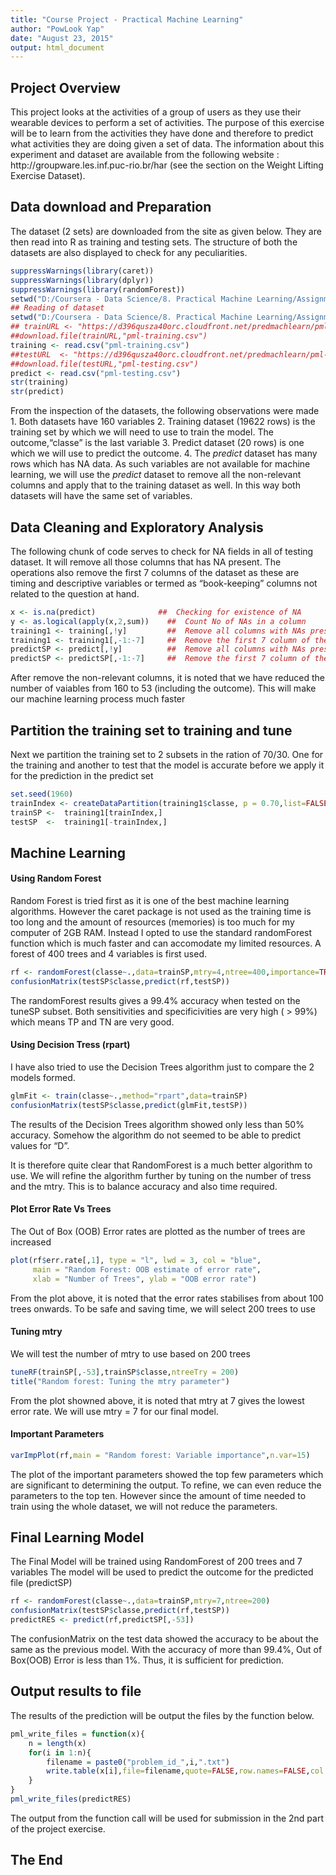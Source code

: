 ```yaml
---
title: "Course Project - Practical Machine Learning"
author: "PowLook Yap"
date: "August 23, 2015"
output: html_document
---
```

## Project Overview
This project looks at the activities of a group of users as they use their wearable devices to perform a set of activities. The purpose of this exercise will be to learn from the activities they have done and therefore to predict what activities they are doing given a set of data. The information about this experiment and dataset are available from the following website : http://groupware.les.inf.puc-rio.br/har (see the section on the Weight Lifting Exercise Dataset). 

## Data download and Preparation
The dataset (2 sets) are downloaded from the site as given below.
They are then read into R as training and testing sets. The structure of both the datasets are also displayed to check for any peculiarities.

```r
suppressWarnings(library(caret))
suppressWarnings(library(dplyr))
suppressWarnings(library(randomForest))
setwd("D:/Coursera - Data Science/8. Practical Machine Learning/Assignments")
## Reading of dataset
setwd("D:/Coursera - Data Science/8. Practical Machine Learning/Assignments")
## trainURL <- "https://d396qusza40orc.cloudfront.net/predmachlearn/pml-training.csv"
##download.file(trainURL,"pml-training.csv")
training <- read.csv("pml-training.csv")
##testURL  <- "https://d396qusza40orc.cloudfront.net/predmachlearn/pml-testing.csv"
##download.file(testURL,"pml-testing.csv")
predict <- read.csv("pml-testing.csv")
str(training)
str(predict)
```
From the inspection of the datasets, the following observations were made
1. Both datasets have 160 variables
2. Training dataset (19622 rows) is the training set by which we will need to use to train the model. The outcome,"classe" is the last variable
3. Predict dataset (20 rows) is one which we will use to predict the outcome.
4. The *predict* dataset has many rows which has NA data. As such variables are not available for machine learning, we will use the *predict* dataset to remove all the non-relevant columns and apply that to the training dataset as well. In this way both datasets will have the same set of variables.

## Data Cleaning and Exploratory Analysis
The following chunk of code serves to check for NA fields in all of testing dataset. It will remove all those columns that has NA present. The operations also remove the first 7 columns of the dataset as these are timing and descriptive variables or termed as "book-keeping" columns not related to the question at hand.
```r
x <- is.na(predict)              ##  Checking for existence of NA
y <- as.logical(apply(x,2,sum))    ##  Count No of NAs in a column
training1 <- training[,!y]         ##  Remove all columns with NAs present
training1 <- training1[,-1:-7]     ##  Remove the first 7 column of the training dataset 
predictSP <- predict[,!y]          ##  Remove all columns with NAs present
predictSP <- predictSP[,-1:-7]     ##  Remove the first 7 column of the predict dataset
```
After remove the non-relevant columns, it is noted that we have reduced the number of vaiables from 160 to 53 (including the outcome). This will make our machine learning process much faster

## Partition the training set to training and tune
Next we partition the training set to 2 subsets in the ration of 70/30. One for the training and another to test that the model is accurate before we apply it for the prediction in the predict set
```r
set.seed(1960)
trainIndex <- createDataPartition(training1$classe, p = 0.70,list=FALSE)
trainSP <-  training1[trainIndex,]
testSP  <-  training1[-trainIndex,]
```

## Machine Learning
#### Using Random Forest
Random Forest is tried first as it is one of the best machine learning algorithms. However the caret package is not used as the training time is too long and the amount of resources (memories) is too much for my computer of 2GB RAM. Instead I opted to use the standard randomForest function which is much faster and can accomodate my limited resources. A forest of 400 trees and 4 variables is first used.
```r
rf <- randomForest(classe~.,data=trainSP,mtry=4,ntree=400,importance=TRUE)
confusionMatrix(testSP$classe,predict(rf,testSP))
```
The randomForest results gives a 99.4% accuracy when tested on the tuneSP subset. Both sensitivities and specificivities are very high ( > 99%) which means TP and TN are very good.

#### Using Decision Tress (rpart)
I have also tried to use the Decision Trees algorithm  just to compare the 2 models formed. 
```r
glmFit <- train(classe~.,method="rpart",data=trainSP)
confusionMatrix(testSP$classe,predict(glmFit,testSP))
```
The results of the Decision Trees algorithm showed only less than 50% accuracy. Somehow the algorithm do not seemed to be able to predict values for "D". 

It is therefore quite clear that RandomForest is a much better algorithm to use. We will refine the algorithm further by tuning on the number of tress and the mtry. This is to balance accuracy and also time required.

#### Plot Error Rate Vs Trees
The Out of Box (OOB) Error rates are plotted as the number of trees are increased
```r
plot(rf$err.rate[,1], type = "l", lwd = 3, col = "blue",
     main = "Random Forest: OOB estimate of error rate",
     xlab = "Number of Trees", ylab = "OOB error rate")
```
From the plot above, it is noted that the error rates stabilises from about 100 trees onwards. To be safe and saving time, we will select 200 trees to use

#### Tuning mtry
We will test the number of mtry to use based on 200 trees
```r
tuneRF(trainSP[,-53],trainSP$classe,ntreeTry = 200)
title("Random forest: Tuning the mtry parameter")
```
From the plot showned above, it is noted that mtry at 7 gives the lowest error rate. We will use mtry = 7 for our final model. 

#### Important Parameters
```r
varImpPlot(rf,main = "Random forest: Variable importance",n.var=15)
```
The plot of the important parameters showed the top few parameters which are significant to determining the output. To refine, we can even reduce the parameters to the top ten. However since the amount of time needed to train using the whole dataset, we will not reduce the parameters.

## Final Learning Model
The Final Model will be trained using RandomForest of 200 trees and 7 variables
The model will be used to predict the outcome for the predicted file (predictSP)
```r
rf <- randomForest(classe~.,data=trainSP,mtry=7,ntree=200)
confusionMatrix(testSP$classe,predict(rf,testSP))
predictRES <- predict(rf,predictSP[,-53])
```
The confusionMatrix on the test data showed the accuracy to be about the same as the previous model. With the accuracy of more than 99.4%, Out of Box(OOB) Error is less than 1%. Thus, it is sufficient for prediction.

## Output results to file
The results of the prediction will be output the files by the function below.
```r
pml_write_files = function(x){
    n = length(x)
    for(i in 1:n){
        filename = paste0("problem_id_",i,".txt")
        write.table(x[i],file=filename,quote=FALSE,row.names=FALSE,col.names=FALSE)
    }
}
pml_write_files(predictRES)
```
The output from the function call will be used for submission in the 2nd part of the project exercise.

## The End
